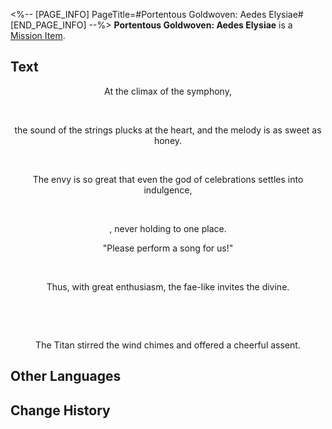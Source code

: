 <%-- [PAGE_INFO]
PageTitle=#Portentous Goldwoven: Aedes Elysiae#
[END_PAGE_INFO] --%>
{{Item Infobox
|id          = 150087
|image       = Item Portentous Goldwoven- Aedes Elysiae.png{{subst:void|<!--$UPLOAD:<<SpriteOutput/ItemFigures/190017.png>-<Item Portentous Goldwoven- Aedes Elysiae.png>-<Item Icons>>-->}}
|type        = Mission Item
|invCategory = Missions
|rarity      = 3
|effect      = 
|description = A scroll with prophecies inscribed. Upon closer inspection, one will discover that the scroll is woven from golden threads.<br />''"There is a prophecy within that will only be revealed to the one who opens the scroll."''
}}
'''Portentous Goldwoven: Aedes Elysiae''' is a [[Mission Item]].

==Text==
<div align="center">{{Color|Keyword|Portentous Goldwoven: Aedes Elysiae}}</div>
<div align="center">At the climax of the symphony,</div><br /><div align="center">the sound of the strings plucks at the heart, and the melody is as sweet as honey.</div><br /><div align="center">The envy is so great that even the god of celebrations settles into indulgence,</div><br /><div align="center">{{Color|keyword|nobold=1|taking to three, spiraling wild dances around the courtyard}}, never holding to one place.</div>

<div align="center">"Please perform a song for us!"</div><br /><div align="center">Thus, with great enthusiasm, the fae-like invites the divine.</div><br /><div align="center">{{Color|keyword|nobold=1|"Fasisi. Dola sisi!"}}</div><br /><div align="center">The Titan stirred the wind chimes and offered a cheerful assent.</div>

==Other Languages==
{{Other Languages
|en   = Portentous Goldwoven: Aedes Elysiae
|zhs  = 记载预言的金织-「哀丽秘榭」
|zht  = 記載預言的金織-「哀麗秘榭」
|ja   = 預言が記された金織-「エリュシオン」
|ko   = 예언이 기록된 금빛 두루마리-「엘리사이 에데스」
|es   = Portador de portentos: Elisios
|fr   = Prophéties tissées d'or&nbsp;: Élysée mystérieuse
|ru   = Золотая пряжа пророчества: Элизия Эйдес
|th   = ไหมทองบันทึกคำทำนาย - "Elysiae"
|vi   = Cuộn Dệt Vàng Tiên Tri "Aedes Elysiae"
|de   = Goldgewobene Prophezeiung: Aedes Elysiae
|id   = Catatan Ramalan Tenunan Emas: "Aedes Elysiae"
|pt   = Tecido Dourado Portentoso: Aedes Elysiae
}}

==Change History==
{{Change History|3.4}}